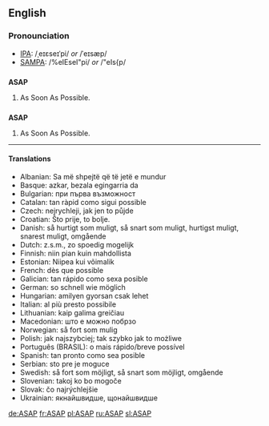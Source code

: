 ==English==

===Pronounciation===
*[[IPA]]: /ˌeɪɛseɪˈpi/ ''or'' /ˈeɪsæp/
*[[SAMPA]]: /%eIEseI"pi/ ''or'' /"eIs{p/

==={{initialism}}===
'''ASAP'''
# As Soon As Possible.

==={{acronym}}===
'''ASAP'''
# As Soon As Possible.

----

====Translations====
<!-- give abbreviations here, if they exist, NOT translation for [[as soon as possible]] -->

* Albanian: Sa më shpejtë që të jetë e mundur
* Basque: azkar, bezala egingarria da
* Bulgarian: при първа възможност
* Catalan: tan ràpid como sigui possible
* Czech: nejrychleji, jak jen to půjde
* Croatian: Što prije, to bolje.
* Danish: så hurtigt som muligt, så snart som muligt, hurtigst muligt, snarest muligt, omgående
* Dutch: z.s.m., zo spoedig mogelijk
* Finnish: niin pian kuin mahdollista
* Estonian: Niipea kui võimalik
* French: dès que possible
* Galician: tan rápido como sexa posible
* German: so schnell wie möglich
* Hungarian: amilyen gyorsan csak lehet
* Italian: al più presto possibile
* Lithuanian: kaip galima greičiau
* Macedonian: што е можно побрзо
* Norwegian: så fort som mulig
* Polish: jak najszybciej; tak szybko jak to możliwe
* Português (BRASIL): o mais rápido/breve possível
* Spanish: tan pronto como sea posible
* Serbian: sto pre je moguce
* Swedish: så fort som möjligt, så snart som möjligt, omgående
* Slovenian: takoj ko bo mogoče
* Slovak: čo najrýchlejšie
* Ukrainian: якнайшвидше, щонайшвидше
[[de:ASAP]]
[[fr:ASAP]]
[[pl:ASAP]]
[[ru:ASAP]]
[[sl:ASAP]]